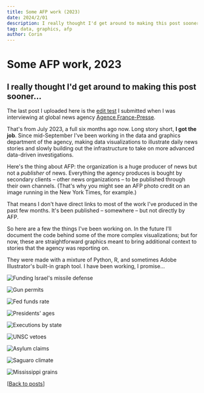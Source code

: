 ```yaml
---
title: Some AFP work (2023)
date: 2024/2/01
description: I really thought I'd get around to making this post sooner..
tag: data, graphics, afp
author: Corin
---
```


# Some AFP work, 2023

## I really thought I'd get around to making this post sooner...

The last post I uploaded here is the [edit test](afp-test) I submitted when I was interviewing at global news agency [Agence France-Presse](https://www.afp.com/en). 

That's from July 2023, a full six months ago now. Long story short, **I got the job**. Since mid-September I've been working in the data and graphics department of the agency, making data visualizations to illustrate daily news stories and slowly building out the infrastructure to take on more advanced data-driven investigations.

Here's the thing about AFP: the organization is a huge producer of news but not a *publisher* of news. Everything the agency produces is bought by secondary clients – other news organizations – to be published through their own channels. (That's why you might see an AFP photo credit on an image running in the New York Times, for example.)

That means I don't have direct links to most of the work I've produced in the past few months. It's been published – somewhere – but not directly by AFP. 

So here are a few the things I've been working on. In the future I'll document the code behind some of the more complex visualizations; but for now, these are straightforward graphics meant to bring additional context to stories that the agency was reporting on.

They were made with a mixture of Python, R, and sometimes Adobe Illustrator's built-in graph tool. I have been working, I promise...

![Funding Israel's missile defense](/images/2023/Missiledefensefunding.jpg)

![Gun permits](/images/2023/GunPermits1.png)

![Fed funds rate](/images/2023/347R4UJ.jpg)

![Presidents' ages](/images/2023/presidents-age.jpg)

![Executions by state](/images/2023/343K6V6.jpg)

![UNSC vetoes](/images/2023/33Z978C.jpg)

![Asylum claims](/images/2023/asylumclaims.png)

![Saguaro climate](/images/2023/Saguaro-climate.png)

![Mississippi grains](/images/2023/grains.png)

[[Back to posts](/posts)]